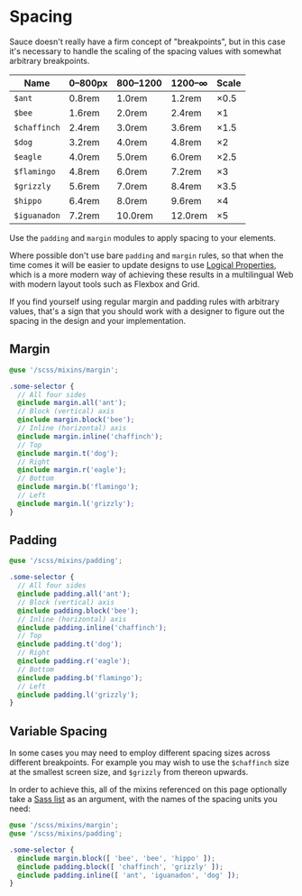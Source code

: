 
<Meta title="Styles/Spacing" />

# Spacing

Sauce doesn't really have a firm concept of "breakpoints", but in this case it's necessary to handle the scaling of the spacing values with somewhat arbitrary breakpoints.

| Name         | 0–800px | 800–1200 | 1200–∞  | Scale      |
| ------------ | ------- | -------- | ------- | ---------- |
| `$ant`       | 0.8rem  | 1.0rem   | 1.2rem  | &times;0.5 |
| `$bee`       | 1.6rem  | 2.0rem   | 2.4rem  | &times;1   |
| `$chaffinch` | 2.4rem  | 3.0rem   | 3.6rem  | &times;1.5 |
| `$dog`       | 3.2rem  | 4.0rem   | 4.8rem  | &times;2   |
| `$eagle`     | 4.0rem  | 5.0rem   | 6.0rem  | &times;2.5 |
| `$flamingo`  | 4.8rem  | 6.0rem   | 7.2rem  | &times;3   |
| `$grizzly`   | 5.6rem  | 7.0rem   | 8.4rem  | &times;3.5 |
| `$hippo`     | 6.4rem  | 8.0rem   | 9.6rem  | &times;4   |
| `$iguanadon` | 7.2rem  | 10.0rem  | 12.0rem | &times;5   |

Use the `padding` and `margin` modules to apply spacing to your elements.

Where possible don't use bare `padding` and `margin` rules, so that when the time comes it will be easier to update designs to use [Logical Properties](https://developer.mozilla.org/en-US/docs/Web/CSS/CSS_Logical_Properties/Basic_concepts), which is a more modern way of achieving these results in a multilingual Web with modern layout tools such as Flexbox and Grid.

If you find yourself using regular margin and padding rules with arbitrary values, that's a sign that you should work with a designer to figure out the spacing in the design and your implementation.

## Margin

```scss
@use '/scss/mixins/margin';

.some-selector {
  // All four sides
  @include margin.all('ant');
  // Block (vertical) axis
  @include margin.block('bee');
  // Inline (horizontal) axis
  @include margin.inline('chaffinch');
  // Top
  @include margin.t('dog');
  // Right
  @include margin.r('eagle');
  // Bottom
  @include margin.b('flamingo');
  // Left
  @include margin.l('grizzly');
}
```

## Padding

```scss
@use '/scss/mixins/padding';

.some-selector {
  // All four sides
  @include padding.all('ant');
  // Block (vertical) axis
  @include padding.block('bee');
  // Inline (horizontal) axis
  @include padding.inline('chaffinch');
  // Top
  @include padding.t('dog');
  // Right
  @include padding.r('eagle');
  // Bottom
  @include padding.b('flamingo');
  // Left
  @include padding.l('grizzly');
}
```

## Variable Spacing

In some cases you may need to employ different spacing sizes across different breakpoints. For example you may wish to use the `$chaffinch` size at the smallest screen size, and `$grizzly` from thereon upwards.

In order to achieve this, all of the mixins referenced on this page optionally take a [Sass list](https://sass-lang.com/documentation/modules/list) as an argument, with the names of the spacing units you need:

```scss
@use '/scss/mixins/margin';
@use '/scss/mixins/padding';

.some-selector {
  @include margin.block([ 'bee', 'bee', 'hippo' ]);
  @include padding.block([ 'chaffinch', 'grizzly' ]);
  @include padding.inline([ 'ant', 'iguanadon', 'dog' ]);
}
```
